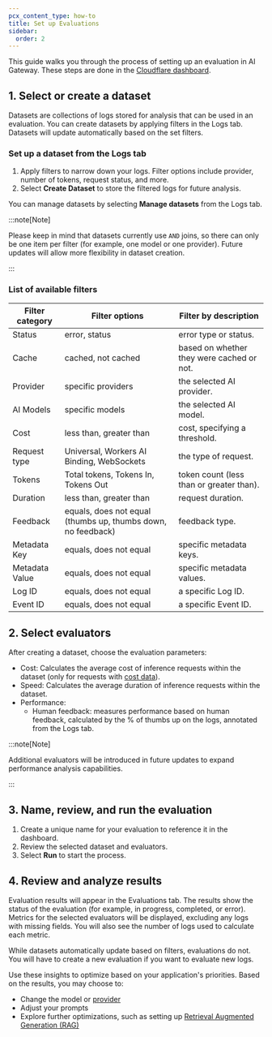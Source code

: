 ```yaml
---
pcx_content_type: how-to
title: Set up Evaluations
sidebar:
  order: 2
---
```


This guide walks you through the process of setting up an evaluation in AI Gateway. These steps are done in the [Cloudflare dashboard](https://dash.cloudflare.com/).

## 1. Select or create a dataset

Datasets are collections of logs stored for analysis that can be used in an evaluation. You can create datasets by applying filters in the Logs tab. Datasets will update automatically based on the set filters.

### Set up a dataset from the Logs tab

1. Apply filters to narrow down your logs. Filter options include provider, number of tokens, request status, and more.
2. Select **Create Dataset** to store the filtered logs for future analysis.

You can manage datasets by selecting **Manage datasets** from the Logs tab.

:::note[Note]

Please keep in mind that datasets currently use `AND` joins, so there can only be one item per filter (for example, one model or one provider). Future updates will allow more flexibility in dataset creation.

:::

### List of available filters

| Filter category | Filter options                                               | Filter by description                     |
| --------------- | ------------------------------------------------------------ | ----------------------------------------- |
| Status          | error, status                                                | error type or status.                     |
| Cache           | cached, not cached                                           | based on whether they were cached or not. |
| Provider        | specific providers                                           | the selected AI provider.                 |
| AI Models       | specific models                                              | the selected AI model.                    |
| Cost            | less than, greater than                                      | cost, specifying a threshold.             |
| Request type    | Universal, Workers AI Binding, WebSockets                    | the type of request.                      |
| Tokens          | Total tokens, Tokens In, Tokens Out                          | token count (less than or greater than).  |
| Duration        | less than, greater than                                      | request duration.                         |
| Feedback        | equals, does not equal (thumbs up, thumbs down, no feedback) | feedback type.                            |
| Metadata Key    | equals, does not equal                                       | specific metadata keys.                   |
| Metadata Value  | equals, does not equal                                       | specific metadata values.                 |
| Log ID          | equals, does not equal                                       | a specific Log ID.                        |
| Event ID        | equals, does not equal                                       | a specific Event ID.                      |

## 2. Select evaluators

After creating a dataset, choose the evaluation parameters:

- Cost: Calculates the average cost of inference requests within the dataset (only for requests with [cost data](/ai-gateway/observability/costs/)).
- Speed: Calculates the average duration of inference requests within the dataset.
- Performance:
  - Human feedback: measures performance based on human feedback, calculated by the % of thumbs up on the logs, annotated from the Logs tab.

:::note[Note]

Additional evaluators will be introduced in future updates to expand performance analysis capabilities.

:::

## 3. Name, review, and run the evaluation

1. Create a unique name for your evaluation to reference it in the dashboard.
2. Review the selected dataset and evaluators.
3. Select **Run** to start the process.

## 4. Review and analyze results

Evaluation results will appear in the Evaluations tab. The results show the status of the evaluation (for example, in progress, completed, or error). Metrics for the selected evaluators will be displayed, excluding any logs with missing fields. You will also see the number of logs used to calculate each metric.

While datasets automatically update based on filters, evaluations do not. You will have to create a new evaluation if you want to evaluate new logs.

Use these insights to optimize based on your application's priorities. Based on the results, you may choose to:

- Change the model or [provider](/ai-gateway/providers/)
- Adjust your prompts
- Explore further optimizations, such as setting up [Retrieval Augmented Generation (RAG)](/reference-architecture/diagrams/ai/ai-rag/)
